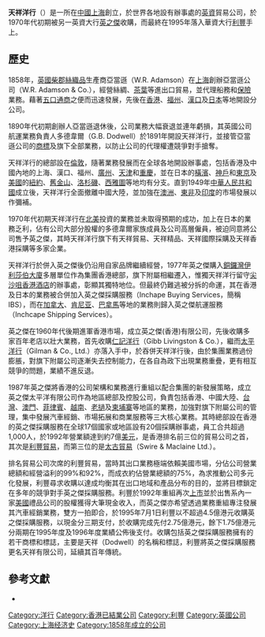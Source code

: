 <!-- 檔案不存在 [[File:Logo_Dodwell_&_Co.png|thumb]] ，可從英文維基百科取得 -->
<!-- 檔案不存在 [[File:George_Benjamin_Dodwell.png|thumb]] ，可從英文維基百科取得 -->
'''天祥洋行'''（{{lang-en|'''Dodwell & Co., Ltd.'''}}）是一所在[[中國|中國]][[上海|上海]]創立，於世界各地設有辦事處的[[英國|英資]]貿易公司，於1970年代初期被另一英資大行[[英之傑|英之傑]]收購，而最終在1995年落入華資大行[[利豐|利豐]]手上。

==歷史==
1858年，[[英國|英國]][[柴郡|柴郡]][[丝绸|絲織品]]生產商亞當遜（W.R. Adamson）在[[上海|上海]]創辦亞當遜公司（W.R. Adamson & Co.），經營絲綢、[[茶葉|茶葉]]等進出口貿易，並代理船務和[[保險|保險]]業務。藉著[[五口通商|五口通商]]之便而迅速發展，先後在[[香港|香港]]、[[福州|福州]]、[[漢口|漢口]]及[[日本|日本]]等地開設分公司。

1890年代初期創辦人亞當遜退休後，公司業務大幅衰退並連年虧損，其英國公司航運業務負責人多德韋爾（G.B. Dodwell）於1891年開設天祥洋行，並接管亞當遜公司的[[商標|商標]]及旗下全部業務，以防止公司的代理權遭競爭對手搶奪。

天祥洋行的總部設在[[倫敦|倫敦]]，隨著業務發展而在全球各地開設辦事處，包括香港及中國內地的上海、漢口、福州、[[廣州|廣州]]、[[天津|天津]]和[[重慶|重慶]]，並在日本的[[橫濱|橫濱]]、[[神戶|神戶]]和[[東京|東京]]及[[美國|美國]]的[[紐約|紐約]]、[[舊金山|舊金山]]、[[洛杉磯|洛杉磯]]、[[西雅圖|西雅圖]]等地均有分支。直到1949年[[中華人民共和國|中華人民共和國]]成立後，天祥洋行全面撤離中國大陸，並加強在[[澳洲|澳洲]]、[[東非|東非]]及[[印度|印度]]的市場發展以作彌補。

1970年代初期天祥洋行在[[北美|北美]]投資的業務並未取得預期的成功，加上在日本的業務乏利，佔有公司大部分股權的多德韋爾家族成員及公司高層僱員，被迫同意將公司售予英之傑，其時天祥洋行旗下有天祥貿易、天祥精品、天祥國際採購及天祥香港採購等多家企業。

天祥洋行於併入英之傑後仍沿用自家品牌繼續經營，1977年英之傑購入[[銅鑼灣|銅鑼灣]][[伊利莎伯大廈|伊利莎伯大廈]]多層單位作為集團香港總部，旗下附屬相繼遷入，惟獨天祥洋行留守[[尖沙咀|尖沙咀]][[馬哥孛羅香港酒店|香港酒店]]的辦事處，彰顯其獨特地位。但最終仍難逃被分拆的命運，其在香港及日本的業務被合併加入英之傑採購服務（Inchape Buying Services，簡稱IBS），而在[[加拿大|加拿大]]、[[肯尼亚|肯尼亚]]、[[巴拿馬|巴拿馬]]等地的業務則歸入英之傑航運服務（Inchcape Shipping Services）。

英之傑在1960年代後期進軍香港市場，成立英之傑(香港)有限公司，先後收購多家百年老店以壯大業務，首先收購[[仁記洋行|仁記洋行]]（Gibb Livingston & Co.），繼而[[太平洋行|太平洋行]]（Gilman & Co., Ltd.）亦落入手中，於吞併天祥洋行後，由於集團業務過份膨脹，對旗下附屬公司逐漸失去控制能力，在各自為政下出現業務重疊，更有相互競爭的問題，業績不進反退。

1987年英之傑將香港的公司架構和業務進行重組以配合集團的新發展策略，成立英之傑太平洋有限公司作為地區總部及控股公司，負責包括香港、中國大陸、[[台灣|台灣]]、[[澳門|澳門]]、[[菲律賓|菲律賓]]、[[越南|越南]]、[[老撾|老撾]]及[[柬埔寨|柬埔寨]]等地區的業務，加強對旗下附屬公司的管理，集中發展汽車經銷、市場拓展和商業服務等三大核心業務。其時總部設在香港的英之傑採購服務在全球17個國家或地區設有20個採購辦事處，員工合共超過1,000人，於1992年營業額達到約7億[[美元|美元]]，是香港排名前三位的貿易公司之首，其次是[[利豐|利豐貿易]]，而第三位的是[[太古貿易有限公司|太古貿易]]（Swire & Maclaine Ltd.）。

排名貿易公司次席的利豐貿易，當時其出口業務極端依賴美國市場，分佔公司營業總額和經營溢利的99%和92%，而成衣約佔營業總額的75%，為求推動公司多元化發展，利豐尋求收購以達成均衡其在出口地域和產品分布的目的，並將目標鎖定在多年的競爭對手英之傑採購服務。利豐於1992年重組再次[[首次公开募股|上市]]並於出售系內一家[[美國|美國]]禮品公司的股權獲得大筆現金收入，而英之傑亦希望透過業務重組專注發展其汽車經銷業務，雙方一拍即合，於1995年7月1日利豐以不超過4.5億港元收購英之傑採購服務，以現金分三期支付，於收購完成先付2.75億港元，餘下1.75億港元分兩期在1995年度及1996年度業績公佈後支付。收購包括英之傑採購服務擁有的若干商標和標誌，主要是天祥（Dodwell）的名稱和標誌，利豐將英之傑採購服務更名天祥有限公司，延續其百年傳統。

==參考文獻==
* {{cite book |author=馮邦彥 |title=《百年利豐－從傳統商號到跨國集團》 |edition=第一版 |publisher=[[三聯書店|三聯書店]] |location=[[香港|香港]] |language=zh-hk |isbn=962-04-2545-6 |pages=第181-211頁 |chapter=第6章「"填補空間"策略：購併英之傑採購」 |date=2006年2月}}

{{利豐集團}}
{{清朝对外贸易}}
{{Authority control}}
[[Category:洋行|Category:洋行]]
[[Category:香港已結業公司|Category:香港已結業公司]]
[[Category:利豐|Category:利豐]]
[[Category:英國公司|Category:英國公司]]
[[Category:上海经济史|Category:上海经济史]]
[[Category:1858年成立的公司|Category:1858年成立的公司]]